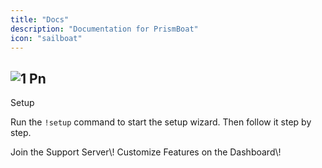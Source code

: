 ```yaml
---
title: "Docs"
description: "Documentation for PrismBoat"
icon: "sailboat"
---
```


## ![1 Pn](/images/1.png)

Setup

Run the `!setup` command to start the setup wizard. Then follow it step by step.

<CardGroup cols="2">
  <Card title="Join the Support Server!" icon="stars" iconType="solid" color="#396cc9" href="https://discord.prismboat.com/">
    Join the Support Server\!
  </Card>
  <Card title="Check out the Dashboard!" icon="palette" iconType="solid" color="#396cc9" href="https://bot.prismboat.com/">
    Customize Features on the Dashboard\!
  </Card>
</CardGroup>